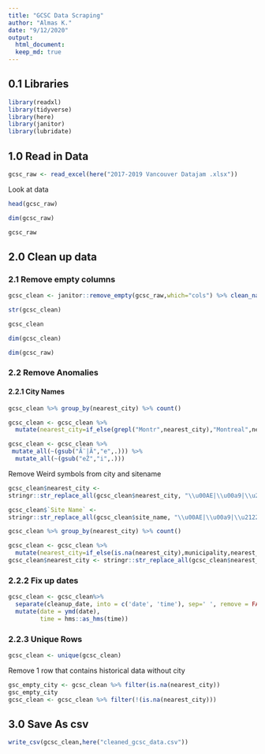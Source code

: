 ```yaml
---
title: "GCSC Data Scraping"
author: "Almas K."
date: "9/12/2020"
output: 
  html_document:
  keep_md: true
---
```



## 0.1 Libraries

```r
library(readxl)
library(tidyverse)
library(here)
library(janitor)
library(lubridate)
```

## 1.0 Read in Data

```r
gcsc_raw <- read_excel(here("2017-2019 Vancouver Datajam .xlsx"))
```

Look at data


```r
head(gcsc_raw)
```
```r
dim(gcsc_raw)
```

```r
gcsc_raw
```

## 2.0 Clean up data

### 2.1 Remove empty columns

```r
gcsc_clean <- janitor::remove_empty(gcsc_raw,which="cols") %>% clean_names()
```

```r
str(gcsc_clean)
```

```r
gcsc_clean
```

```r
dim(gcsc_clean)
```

```r
dim(gcsc_raw)
```

### 2.2 Remove Anomalies

#### 2.2.1 City Names
```r
gcsc_clean %>% group_by(nearest_city) %>% count()
```


```r
gcsc_clean <- gcsc_clean %>%
  mutate(nearest_city=if_else(grepl("Montr",nearest_city),"Montreal",nearest_city))
```

```r
gcsc_clean <- gcsc_clean %>%
 mutate_all(~(gsub("Ã¨|Ã","e",.))) %>%
  mutate_all(~(gsub("eŽ","i",.)))
```

Remove Weird symbols from city and sitename
```r
gcsc_clean$nearest_city <- 
stringr::str_replace_all(gcsc_clean$nearest_city, "\\u00AE|\\u00a9|\\u2122", "") # remove copyright symbol

gcsc_clean$`Site Name` <- 
stringr::str_replace_all(gcsc_clean$site_name, "\\u00AE|\\u00a9|\\u2122", "") # remove copyright symbol
```

```r
gcsc_clean %>% group_by(nearest_city) %>% count()
```


```r
gcsc_clean <- gcsc_clean %>%
  mutate(nearest_city=if_else(is.na(nearest_city),municipality,nearest_city))
gcsc_clean$nearest_city <- stringr::str_replace_all(gcsc_clean$nearest_city,"City of","")
```

### 2.2.2 Fix up dates

```r
gcsc_clean <- gcsc_clean%>% 
  separate(cleanup_date, into = c('date', 'time'), sep=' ', remove = FALSE) %>% 
  mutate(date = ymd(date), 
         time = hms::as_hms(time))
```

### 2.2.3 Unique Rows

```r
gcsc_clean <- unique(gcsc_clean)
```

Remove 1 row that contains historical data without city
```r
gsc_empty_city <- gcsc_clean %>% filter(is.na(nearest_city))
gsc_empty_city
gcsc_clean <- gcsc_clean %>% filter(!(is.na(nearest_city)))
```

## 3.0 Save As csv

```r
write_csv(gcsc_clean,here("cleaned_gcsc_data.csv"))
```

